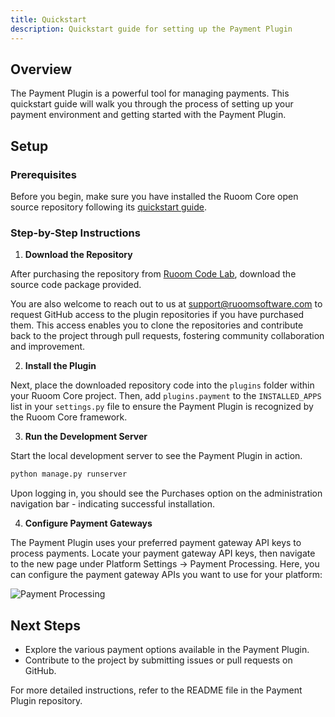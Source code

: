 ```yaml
---
title: Quickstart
description: Quickstart guide for setting up the Payment Plugin
---
```


## Overview

The Payment Plugin is a powerful tool for managing payments. This quickstart guide will walk you through the process of setting up your payment environment and getting started with the Payment Plugin.

## Setup

### Prerequisites

Before you begin, make sure you have installed the Ruoom Core open source repository following its [quickstart guide](/en/quickstart).

### Step-by-Step Instructions

1. **Download the Repository**

After purchasing the repository from [Ruoom Code Lab](https://ruoomsoftware.com/code-lab/), download the source code package provided.

You are also welcome to reach out to us at [support@ruoomsoftware.com](mailto:support@ruoomsoftware.com) to request GitHub access to the plugin repositories if you have purchased them. This access enables you to clone the repositories and contribute back to the project through pull requests, fostering community collaboration and improvement.

2. **Install the Plugin**

Next, place the downloaded repository code into the `plugins` folder within your Ruoom Core project. Then, add `plugins.payment` to the `INSTALLED_APPS` list in your `settings.py` file to ensure the Payment Plugin is recognized by the Ruoom Core framework.

3. **Run the Development Server**

Start the local development server to see the Payment Plugin in action.

```bash
python manage.py runserver
```

Upon logging in, you should see the Purchases option on the administration navigation bar - indicating successful installation. 

4. **Configure Payment Gateways**

The Payment Plugin uses your preferred payment gateway API keys to process payments. Locate your payment gateway API keys, then navigate to the new page under Platform Settings -> Payment Processing. Here, you can configure the payment gateway APIs you want to use for your platform:

![Payment Processing](/images/payment_processing.png)

## Next Steps

- Explore the various payment options available in the Payment Plugin.
- Contribute to the project by submitting issues or pull requests on GitHub.

For more detailed instructions, refer to the README file in the Payment Plugin repository.
